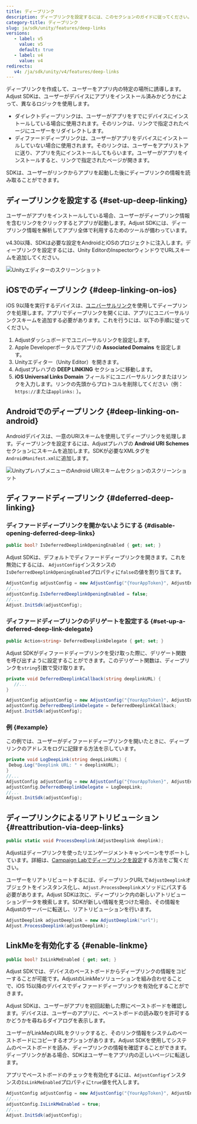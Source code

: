 ```yaml
---
title: ディープリンク
description: ディープリンクを設定するには、このセクションのガイドに従ってください。
category-title: ディープリンク
slug: ja/sdk/unity/features/deep-links
versions:
   - label: v5
     value: v5
     default: true
   - label: v4
     value: v4
redirects:
   v4: /ja/sdk/unity/v4/features/deep-links
---
```


ディープリンクを作成して、ユーザーをアプリ内の特定の場所に誘導します。Adjust SDKは、ユーザーがデバイスにアプリをインストール済みかどうかによって、異なるロジックを使用します。

- ダイレクトディープリンクは、ユーザーがアプリをすでにデバイスにインストールしている場合に使用されます。そのリンクは、リンクで指定されたページにユーザーをリダイレクトします。
- ディファードディープリンクは、ユーザーがアプリをデバイスにインストールしていない場合に使用されます。そのリンクは、ユーザーをアプリストアに送り、アプリを先にインストールしてもらいます。ユーザーがアプリをインストールすると、リンクで指定されたページが開きます。

SDKは、ユーザーがリンクからアプリを起動した後にディープリンクの情報を読み取ることができます。

## ディープリンクを設定する \{\#set\-up\-deep\-linking\}

ユーザーがアプリをインストールしている場合、ユーザーがディープリンク情報を含むリンクをクリックするとアプリが起動します。Adjust SDKには、ディープリンク情報を解析してアプリ全体で利用するためのツールが備わっています。

v4\.30以降、SDKは必要な設定をAndroidとiOSのプロジェクトに注入します。ディープリンクを設定するには、Unity EditorのInspectorウィンドウでURLスキームを追加してください。

![Unityエディターのスクリーンショット](@images/unity/deep-links/1-editor.png)

## iOSでのディープリンク \{\#deep\-linking\-on\-ios\}

iOS 9以降を実行するデバイスは、[ユニバーサルリンク](https://developer.apple.com/library/ios/documentation/General/Conceptual/AppSearch/UniversalLinks.html)を使用してディープリンクを処理します。アプリでディープリンクを開くには、アプリにユニバーサルリンクスキームを追加する必要があります。これを行うには、以下の手順に従ってください。

1. Adjustダッシュボードでユニバーサルリンクを設定します。
2. Apple Developerポータルでアプリの **Associated Domains** を設定します。
3. Unityエディター（Unity Editor）を開きます。
4. Adjustプレハブの **DEEP LINKING** セクションに移動します。
5. **iOS Universal Links Domain** フィールドにユニバーサルリンクまたはリンクを入力します。リンクの先頭からプロトコルを削除してください（例：`https://`または`applinks:` ）。

## Androidでのディープリンク \{\#deep\-linking\-on\-android\}

Androidデバイスは、一意のURIスキームを使用してディープリンクを処理します。ディープリンクを設定するには、Adjustプレハブの **Android URI Schemes** セクションにスキームを追加します。SDKが必要なXMLタグを`AndroidManifest.xml`に追加します。

![UnityプレハブメニューのAndroid URIスキームセクションのスクリーンショット](@images/unity/deep-links/2-uri-schemes.png)

## ディファードディープリンク \{\#deferred\-deep\-linking\}

### ディファードディープリンクを開かないようにする {#disable-opening-deferred-deep-links}

<CodeBlock title="プロパティ宣言">

```cs
public bool? IsDeferredDeeplinkOpeningEnabled { get; set; }
```

</CodeBlock>

Adjust SDKは、デフォルトでディファードディープリンクを開きます。これを無効にするには、 `AdjustConfig`インスタンスの`IsDeferredDeeplinkOpeningEnabled`プロパティに`false`の値を割り当てます。

```cs
AdjustConfig adjustConfig = new AdjustConfig("{YourAppToken}", AdjustEnvironment.Sandbox);
//...
adjustConfig.IsDeferredDeeplinkOpeningEnabled = false;
//...
Adjust.InitSdk(adjustConfig);
```

### ディファードディープリンクのデリゲートを設定する {#set-up-a-deferred-deep-link-delegate}

<CodeBlock title="プロパティ宣言">

```cs
public Action<string> DeferredDeeplinkDelegate { get; set; }
```

</CodeBlock>

Adjust SDKがディファードディープリンクを受け取った際に、デリゲート関数を呼び出すように設定することができます。このデリゲート関数は、ディープリンクを`string`引数で受け取ります。

```cs
private void DeferredDeeplinkCallback(string deeplinkURL) {
   //...
}

AdjustConfig adjustConfig = new AdjustConfig("{YourAppToken}", AdjustEnvironment.Sandbox);
adjustConfig.DeferredDeeplinkDelegate = DeferredDeeplinkCallback;
Adjust.InitSdk(adjustConfig);
```

### 例 {#example}

この例では、ユーザーがディファードディープリンクを開いたときに、ディープリンクのアドレスをログに記録する方法を示しています。

```cs
private void LogDeepLink(string deepLinkURL) {
 Debug.Log("Deeplink URL: " + deeplinkURL);
}
//...
AdjustConfig adjustConfig = new AdjustConfig("{YourAppToken}", AdjustEnvironment.Sandbox);
adjustConfig.DeferredDeeplinkDelegate = LogDeepLink;
//...
Adjust.InitSdk(adjustConfig);
```

## ディープリンクによるリアトリビューション \{\#reattribution\-via\-deep\-links\}

<CodeBlock title="メソッドシグネチャー">

```cs
public static void ProcessDeeplink(AdjustDeeplink deeplink);
```

</CodeBlock>

Adjustはディープリンクを使ったリエンゲージメントキャンペーンをサポートしています。詳細は、[Campaign Labでディープリンクを設定](https://help.adjust.com/ja/article/deep-links)する方法をご覧ください。

ユーザーをリアトリビュートするには、ディープリンクURLで`AdjustDeeplink`オブジェクトをインスタンス化し、`Adjust.ProcessDeeplink`メソッドにパスする必要があります。Adjust SDKは次に、ディープリンク内の新しいアトリビューションデータを検索します。SDKが新しい情報を見つけた場合、その情報をAdjustのサーバーに転送し、リアトリビューションを行います。

```cs
AdjustDeeplink adjustDeeplink = new AdjustDeeplink("url");
Adjust.ProcessDeeplink(adjustDeeplink);
```

## LinkMeを有効化する \{\#enable\-linkme\}

<CodeBlock title="メソッドシグネチャー">

```cs
public bool? IsLinkMeEnabled { get; set; }
```

</CodeBlock>

Adjust SDKでは、デバイスのペーストボードからディープリンクの情報をコピーすることが可能です。AdjustのLinkMeソリューションを組み合わせることで、iOS 15以降のデバイスでディファードディープリンクを有効化することができます。

<Callout type="important">

Adjust SDKは、ユーザーがアプリを初回起動した際にペーストボードを確認します。デバイスは、ユーザーのアプリに、ペーストボードの読み取りを許可するかどうかを尋ねるダイアログを表示します。

</Callout>

ユーザーがLinkMeのURLをクリックすると、そのリンク情報をシステムのペーストボードにコピーするオプションがあります。Adjust SDKを使用してシステムのペーストボードを読み、ディープリンクの情報を確認することができます。ディープリンクがある場合、SDKはユーザーをアプリ内の正しいページに転送します。

アプリでペーストボードのチェックを有効化するには、`AdjustConfig`インスタンスの`IsLinkMeEnabled`プロパティに`true`値を代入します。

```cs
AdjustConfig adjustConfig = new AdjustConfig("{YourAppToken}", AdjustEnvironment.Sandbox, true);
//...
adjustConfig.IsLinkMeEnabled = true;
//...
Adjust.InitSdk(adjustConfig);
```
